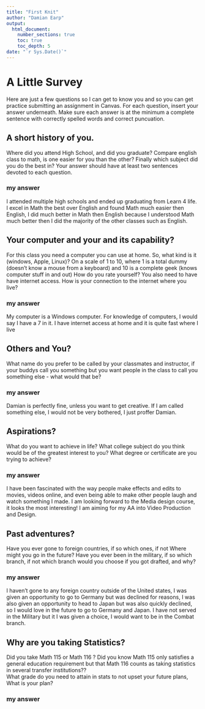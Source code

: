 ```yaml
---
title: "First Knit"
author: "Damian Earp"
output: 
  html_document:
    number_sections: true
    toc: true
    toc_depth: 5
date: "`r Sys.Date()`"   
---
```


# A Little Survey

Here are just a few questions so I can get to know you and so you can get practice submitting an assignment in Canvas.  For each question, insert your answer underneath. Make sure each answer is at the minimum a complete sentence with correctly spelled words and correct puncuation. 

## A short history of you.  
Where did you attend High School, and did you graduate? Compare english class to math, is one easier for you than the other? Finally which subject did you do the best in? Your answer should have at least two sentences devoted to each question.  
  
### my answer     
  I attended multiple high schools and ended up graduating from Learn 4 life. I excel in Math the best over English and found Math much easier then English, I did much better in Math then English because I understood Math much better then I did the majority of the other classes such as English.

     


## Your computer and your and its capability?  
 For this class  you need a computer you can use at home.  So, what kind is it (windows, Apple, Linux)?  On a scale of 1 to 10, where 1 is a total dummy (doesn't know a mouse from a keyboard) and 10 is a complete geek (knows computer stuff in and out) How do you rate yourself?  You also need to have have internet access. How is your connection to the internet where you live?

### my answer   
My computer is a Windows computer. For knowledge of computers, I would say I have a 7 in it. I have internet access at home and it is quite fast where I live

## Others and You?   
What name do you prefer to be called by your classmates and instructor, if your buddys call you something but you want people in the class to call you something else - what would that be? 

### my answer     
  Damian is perfectly fine, unless you want to get creative. If I am called something else, I would not be very bothered, I just proffer Damian.
   
 




## Aspirations?   
What do you want to achieve in life?  What college subject do you think would be of the greatest interest to you? What degree or certificate are you trying to achieve?

### my answer     
  I have been fascinated with the way people make effects and edits to movies, videos online, and even being able to make other people laugh and watch something I made. I am looking forward to the Media design course, it looks the most interesting! I am aiming for my AA into Video Production and Design. 
   
 




## Past adventures?  
Have you ever gone to foreign countries, if so which ones, if not Where might you go in the future?  Have you ever been in the military, if so which branch, if not which branch would you choose if you got drafted, and why?

### my answer     
  I haven't gone to any foreign country outside of the United states, I was given an opportunity to go to Germany but was declined for reasons, I was also given an opportunity to head to Japan but was also quickly declined, so I would love in the future to go to Germany and Japan. I have not served in the Military but it I was given a choice, I would want to be in the Combat branch.
   
  




## Why are you taking Statistics?  
Did you take Math 115 or Math 116 ?  Did you know Math 115 only satisfies a general education requirement but that Math 116 counts as taking statistics in several transfer institutions??  
What grade do you need to attain in stats to not upset your future plans, What is your plan?  
 

### my answer     
  
   
 






  




